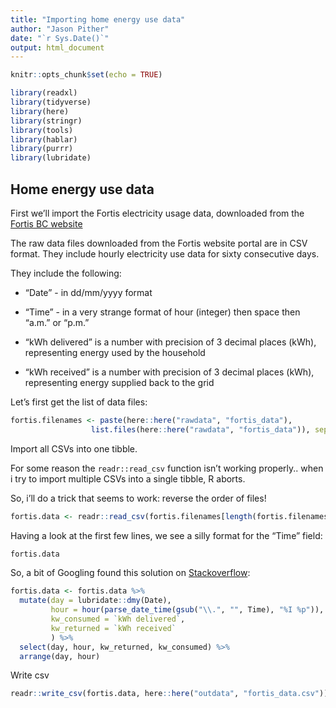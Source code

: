 ```yaml
---
title: "Importing home energy use data"
author: "Jason Pither"
date: "`r Sys.Date()`"
output: html_document
---
```


```r
knitr::opts_chunk$set(echo = TRUE)
```

```r
library(readxl)
library(tidyverse)
library(here)
library(stringr)
library(tools)
library(hablar)
library(purrr)
library(lubridate)
```

## Home energy use data

First we'll import the Fortis electricity usage data, downloaded from the [Fortis BC website](https://www.fortisbc.com)  

The raw data files downloaded from the Fortis website portal are in CSV format. They include hourly electricity use data for sixty consecutive days.  

They include the following:

* "Date" - in dd/mm/yyyy format  

* "Time" - in a very strange format of hour (integer) then space then "a.m." or "p.m."  

* "kWh delivered" is a number with precision of 3 decimal places (kWh), representing energy used by the household

* "kWh received" is a number with precision of 3 decimal places (kWh), representing energy supplied back to the grid

Let's first get the list of data files:

```r
fortis.filenames <- paste(here::here("rawdata", "fortis_data"), 
                  list.files(here::here("rawdata", "fortis_data")), sep = "/")
```

Import all CSVs into one tibble.

For some reason the `readr::read_csv` function isn't working properly.. when i try to import multiple CSVs into a single tibble, R aborts.

So, i'll do a trick that seems to work: reverse the order of files!

```r
fortis.data <- readr::read_csv(fortis.filenames[length(fortis.filenames):1], show_col_types = FALSE)[, -5]
```

Having a look at the first few lines, we see a silly format for the "Time" field:
```r
fortis.data
```

So, a bit of Googling found this solution on [Stackoverflow](https://stackoverflow.com/questions/72207739/converting-time-to-24-hour-of-day-format-in-r):

```r
fortis.data <- fortis.data %>%
  mutate(day = lubridate::dmy(Date),
         hour = hour(parse_date_time(gsub("\\.", "", Time), "%I %p")),
         kw_consumed = `kWh delivered`,
         kw_returned = `kWh received`
         ) %>%
  select(day, hour, kw_returned, kw_consumed) %>%
  arrange(day, hour)
```

Write csv

```r
readr::write_csv(fortis.data, here::here("outdata", "fortis_data.csv"))
```


